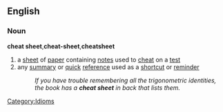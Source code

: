 ==English==
===Noun===
'''cheat sheet''','''cheat-sheet''','''cheatsheet'''
# a [[sheet]] of [[paper]] containing [[notes]] used to [[cheat]] on a [[test]]
# any [[summary]] or [[quick]] [[reference]] used as a [[shortcut]] or [[reminder]]
#:''If you have trouble remembering all the trigonometric identities, the book has a '''cheat sheet''' in back that lists them.''

[[Category:Idioms]]